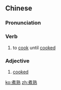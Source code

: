 ==Chinese==
{{zh-forms}}

===Pronunciation===
{{zh-pron
|m=zhǔ熟
|c=zyu2 suk6
|cat=v,a
}}

===Verb===
{{zh-verb}}

# to [[cook]] until [[cooked]]

===Adjective===
{{zh-adj}}

# [[cooked]]

{{zh-cat|Cooking}}

[[ko:煮熟]]
[[zh:煮熟]]